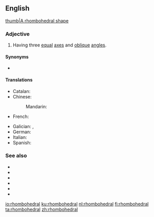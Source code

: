 ==English==
[[image:Rhombohedral.svg|thumb|A rhombohedral shape]]

===Adjective===
{{en-adj|-}}

# {{lb|en|crystallography}} Having three [[equal]] [[axes]] and [[oblique]] [[angle]]s.

====Synonyms====
* {{l|en|rhombohedric}}

====Translations====
{{trans-top|having three equal axes and oblique angles}}
* Catalan: {{t|ca|romboèdric}}
* Chinese:
*: Mandarin: {{t|cmn|菱方|tr=língfāng|sc=Hani}}
* French: {{t+|fr|rhomboédrique}}
{{trans-mid}}
* Galician: {{t|gl|trigonal}}, {{t|gl|romboédrico}}
* German: {{t|de|rhomboedrisch}}
* Italian: {{t|it|romboedrico}}
* Spanish: {{t|es|romboédrico}}
{{trans-bottom}}

===See also===
* {{l|en|triclinic}}
* {{l|en|monoclinic}}
* {{l|en|orthorhombic}}
* {{l|en|hexagonal}}
* {{l|en|tetragonal}}
* {{l|en|cubic}}

[[io:rhombohedral]]
[[ku:rhombohedral]]
[[nl:rhombohedral]]
[[fi:rhombohedral]]
[[ta:rhombohedral]]
[[zh:rhombohedral]]